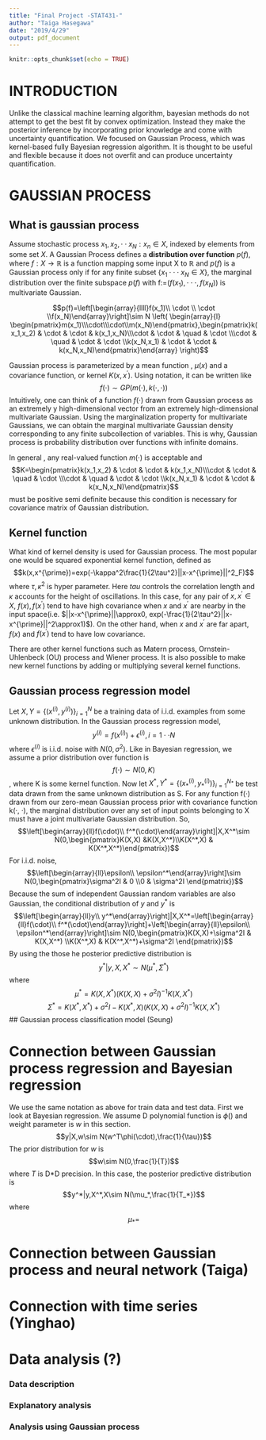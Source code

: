 ```yaml
---
title: "Final Project -STAT431-"
author: "Taiga Hasegawa"
date: "2019/4/29"
output: pdf_document
---
```


```r
knitr::opts_chunk$set(echo = TRUE)
```


# INTRODUCTION
  Unlike the classical machine learning algorithm, bayesian methods do not attempt to get the best fit by convex optimization. Instead they make the posterior inference by incorporating prior knowledge and come with uncertainty quantification. We focused on Gaussian Process, which was kernel-based fully Bayesian regression algorithm. It is thought to be useful and flexible because it does not overfit and can produce uncertainty quantification.
  
# GAUSSIAN PROCESS

## What is gaussian process
  Assume stochastic process $x_{1},x_{2},\cdot\cdot x_{N}: x_{n}\in X$, indexed by elements from some set $X$. A Gaussian Process  defines a **distribution over function** $p(f)$, where $f: X\rightarrow \mathbb{R}$ is a function mapping some input X to $\mathbb{R}$ and $p(f)$ is a Gaussian process only if for any finite subset {$x_{1}\cdot \cdot \cdot x_{N}\in X$}, the marginal distribution over the finite subspace $p(f)$ with f:=($f(x_1),\cdot \cdot \cdot, f(x_N)$) is multivariate Gaussian.

$$p(f)=\left[\begin{array}{llll}f(x_1)\\ \cdot \\ \cdot \\f(x_N)\end{array}\right]\sim N \left( \begin{array}{l} \begin{pmatrix}m(x_1)\\\cdot\\\cdot\\m(x_N)\end{pmatrix},\begin{pmatrix}k(x_1,x_2) & \cdot & \cdot & k(x_1,x_N)\\\cdot  & \cdot & \quad & \cdot \\\cdot  & \quad & \cdot & \cdot \\k(x_N,x_1) & \cdot & \cdot & k(x_N,x_N)\end{pmatrix}\end{array} \right)$$
  
  Gaussian process is parameterized by a mean function , $\mu(x)$ and a covariance function, or kernel $K(x,x^{\prime})$. Using notation, it can be written like 
$$f(\cdot)\sim GP(m(\cdot),k(\cdot,\cdot))$$
Intuitively, one can think of a function $f(\cdot)$ drawn from Gaussian process as an extremely y high-dimensional vector from an extremely high-dimensional multivariate
Gaussian. Using the marginalization property for multivariate Gaussians, we can obtain the marginal multivariate Gaussian density corresponding to any finite subcollection of variables. This is why, Gaussian process is probability distribution over functions with infinite domains. 

 In general , any real-valued function $m(\cdot)$ is acceptable and 
 $$K=\begin{pmatrix}k(x_1,x_2) & \cdot & \cdot & k(x_1,x_N)\\\cdot  & \cdot & \quad & \cdot \\\cdot  & \quad & \cdot & \cdot \\k(x_N,x_1) & \cdot & \cdot & k(x_N,x_N)\end{pmatrix}$$
 must be positive semi definite because this condition is necessary for covariance matrix of Gaussian distribution. 
  
## Kernel function

 What kind of kernel density is used for Gaussian process. The most popular one would be squared exponential kernel function, defined as 
 $$k(x,x^{\prime})=exp(-\kappa^2\frac{1}{2\tau^2}||x-x^{\prime}||^2_F)$$
where $\tau, \kappa^2$ is hyper parameter. Here $tau$ controls the correlation length and $\kappa$ accounts for the height of oscillations. In this case, for any pair of $x,x^{\prime}\in X$, $f(x),f(x^{\prime})$ tend to have high covariance when $x$ and $x^{\prime}$ are nearby in the input space(i.e. $||x-x^{\prime}||\approx0, exp(-\frac{1}{2\tau^2}||x-x^{\prime}||^2\approx1)$). On the other hand, when $x$ and $x^{\prime}$ are far apart, $f(x)$ and $f(x^{\prime})$ tend to have low covariance.
 
 There are other kernel functions such as Matern process, Ornstein-Uhlenbeck (OU) process and Wiener process. It is also possible to make new kernel functions by adding or multiplying several kernel functions. 
 
## Gaussian process regression model

  Let $X,Y=\{(x^{(i)},y^{(i)})\}_{i=1}^N$ be a training data of i.i.d. examples from some unknown distribution. In the Gaussian process regression model, 
  $$y^{(i)}=f(x^{(i)})+\epsilon^{(i)}, i=1\cdot \cdot N$$
  where $\epsilon^{(i)}$ is i.i.d. noise with $N(0,\sigma^2)$. Like in Bayesian regression, we assume a prior distribution over function is 
  $$f(\cdot)\sim N(0,K)$$
, where K is some kernel function. Now let $X^*,Y^*=\{(x^{(i)}_{*},y^{(i)}_{*})\}_{i=1}^{N_*}$ be test data drawn from the same unknown distribution as S. 
 For any function f(·) drawn from our zero-mean Gaussian process prior with covariance function k(·, ·), the marginal distribution over any set of input points belonging to X must have a joint multivariate Gaussian distribution. So, 
$$\left[\begin{array}{ll}f(\cdot)\\ f^*(\cdot)\end{array}\right]|X,X^*\sim N(0,\begin{pmatrix}K(X,X) &K(X,X^*)\\K(X^*,X) & K(X^*,X^*)\end{pmatrix})$$
  For i.i.d. noise, 
  $$\left[\begin{array}{ll}\epsilon\\ \epsilon^*\end{array}\right]\sim N(0,\begin{pmatrix}\sigma^2I & 0 \\0 & \sigma^2I \end{pmatrix})$$
Because the sum of independent Gaussian random variables are also Gaussian, the conditional distribution of $y$ and $y^*$ is 
$$\left[\begin{array}{ll}y\\ y^*\end{array}\right]|X,X^*=\left[\begin{array}{ll}f(\cdot)\\ f^*(\cdot)\end{array}\right]+\left[\begin{array}{ll}\epsilon\\ \epsilon^*\end{array}\right]\sim N(0,\begin{pmatrix}K(X,X)+\sigma^2I & K(X,X^*) \\K(X^*,X) & K(X^*,X^*)+\sigma^2I \end{pmatrix})$$
By using the those he posterior predictive distribution is 
  $$y^{*}|y,X,X^{*}\sim N(\mu^*,\Sigma^*)$$
where
$$\mu^*=K(X,X^*)(K(X,X)+\sigma^2I)^{-1}K(X,X^*)$$
$$\Sigma^*=K(X^*,X^*)+\sigma^2I-K(X^*,X)(K(X,X)+\sigma^2I)^{-1}K(X,X^*)$$
## Gaussian process classification model (Seung)

# Connection between Gaussian process regression and Bayesian regression 
We use the same notation as above for train data and test data. First we look at Bayesian regression. We assume D polynomial function is $\phi()$ and weight parameter is $w$ in this section.
$$y|X,w\sim N(w^T\phi(\cdot),\frac{1}{\tau})$$
The prior distribution for $w$ is 
$$w\sim N(0,\frac{1}{T})$$
where $T$ is D*D precision. In this case, the posterior predictive distribution is 
$$y^*|y,X^*,X\sim N(\mu_*,\frac{1}{T_*})$$
where 
$$\mu_*=$$

# Connection between Gaussian process and neural network (Taiga)

# Connection with time series (Yinghao)

# Data analysis (?)

### Data description

### Explanatory analysis

### Analysis using Gaussian process 

